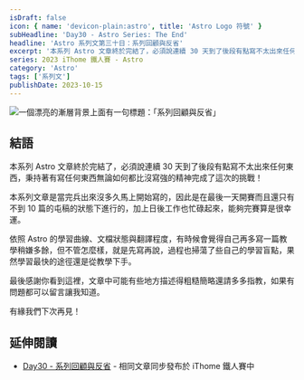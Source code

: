 ```yaml
---
isDraft: false
icon: { name: 'devicon-plain:astro', title: 'Astro Logo 符號' }
subHeadline: 'Day30 - Astro Series: The End'
headline: 'Astro 系列文第三十日：系列回顧與反省'
excerpt: '本系列 Astro 文章終於完結了，必須說連續 30 天到了後段有點寫不太出來任何東西，秉持著有寫任何東西無論如何都比沒寫強的精神完成了這次的挑戰！本系列文章是當完兵出來沒多久馬上開始寫的，因此是在最後一天開賽而且還只有不到 10 篇的屯稿的狀態下進行的，加上日後工作也忙碌起來，能夠完賽算是很幸運。'
series: 2023 iThome 鐵人賽 - Astro
category: 'Astro'
tags: ['系列文']
publishDate: 2023-10-15
---
```


![一個漂亮的漸層背景上面有一句標題：「系列回顧與反省」](./day30-the-end.webp)

## 結語

本系列 Astro 文章終於完結了，必須說連續 30 天到了後段有點寫不太出來任何東西，秉持著有寫任何東西無論如何都比沒寫強的精神完成了這次的挑戰！

本系列文章是當完兵出來沒多久馬上開始寫的，因此是在最後一天開賽而且還只有不到 10 篇的屯稿的狀態下進行的，加上日後工作也忙碌起來，能夠完賽算是很幸運。

依照 Astro 的學習曲線、文檔狀態與翻譯程度，有時候會覺得自己再多寫一篇教學稍嫌多餘，但不管怎麼樣，就是先寫再說，過程也掃蕩了些自己的學習盲點，果然學習最快的途徑還是從教學下手。

最後感謝你看到這裡，文章中可能有些地方描述得粗糙簡略還請多多指教，如果有問題都可以留言讓我知道。

有緣我們下次再見！

## 延伸閱讀

- [Day30 - 系列回顧與反省](https://ithelp.ithome.com.tw/articles/10339935) - 相同文章同步發布於 iThome 鐵人賽中
